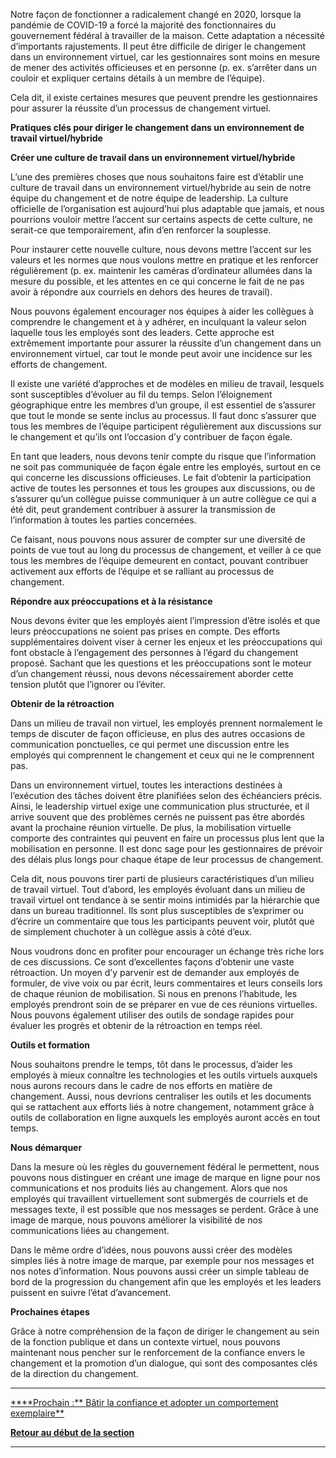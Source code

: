 Notre façon de fonctionner a radicalement changé en 2020, lorsque la pandémie de COVID-19 a forcé la majorité des fonctionnaires du gouvernement fédéral à travailler de la maison. Cette adaptation a nécessité d’importants rajustements. Il peut être difficile de diriger le changement dans un environnement virtuel, car les gestionnaires sont moins en mesure de mener des activités officieuses et en personne (p. ex. s’arrêter dans un couloir et expliquer certains détails à un membre de l’équipe).

Cela dit, il existe certaines mesures que peuvent prendre les gestionnaires pour assurer la réussite d’un processus de changement virtuel.

'''Pratiques clés pour diriger le changement dans un environnement de travail virtuel/hybride'''

'''Créer une culture de travail dans un environnement virtuel/hybride'''

L’une des premières choses que nous souhaitons faire est d’établir une culture de travail dans un environnement virtuel/hybride au sein de notre équipe du changement et de notre équipe de leadership. La culture officielle de l’organisation est aujourd’hui plus adaptable que jamais, et nous pourrions vouloir mettre l’accent sur certains aspects de cette culture, ne serait-ce que temporairement, afin d’en renforcer la souplesse.

Pour instaurer cette nouvelle culture, nous devons mettre l’accent sur les valeurs et les normes que nous voulons mettre en pratique et les renforcer régulièrement (p. ex. maintenir les caméras d’ordinateur allumées dans la mesure du possible, et les attentes en ce qui concerne le fait de ne pas avoir à répondre aux courriels en dehors des heures de travail).

Nous pouvons également encourager nos équipes à aider les collègues à comprendre le changement et à y adhérer, en inculquant la valeur selon laquelle tous les employés sont des leaders. Cette approche est extrêmement importante pour assurer la réussite d’un changement dans un environnement virtuel, car tout le monde peut avoir une incidence sur les efforts de changement.

Il existe une variété d’approches et de modèles en milieu de travail, lesquels sont susceptibles d’évoluer au fil du temps. Selon l’éloignement géographique entre les membres d’un groupe, il est essentiel de s’assurer que tout le monde se sente inclus au processus. Il faut donc s’assurer que tous les membres de l’équipe participent régulièrement aux discussions sur le changement et qu’ils ont l’occasion d’y contribuer de façon égale.

En tant que leaders, nous devons tenir compte du risque que l’information ne soit pas communiquée de façon égale entre les employés, surtout en ce qui concerne les discussions officieuses. Le fait d’obtenir la participation active de toutes les personnes et tous les groupes aux discussions, ou de s’assurer qu’un collègue puisse communiquer à un autre collègue ce qui a été dit, peut grandement contribuer à assurer la transmission de l’information à toutes les parties concernées.

Ce faisant, nous pouvons nous assurer de compter sur une diversité de points de vue tout au long du processus de changement, et veiller à ce que tous les membres de l’équipe demeurent en contact, pouvant contribuer activement aux efforts de l’équipe et se ralliant au processus de changement.

'''Répondre aux préoccupations et à la résistance'''

Nous devons éviter que les employés aient l’impression d’être isolés et que leurs préoccupations ne soient pas prises en compte. Des efforts supplémentaires doivent viser à cerner les enjeux et les préoccupations qui font obstacle à l’engagement des personnes à l’égard du changement proposé. Sachant que les questions et les préoccupations sont le moteur d’un changement réussi, nous devons nécessairement aborder cette tension plutôt que l’ignorer ou l’éviter.

'''Obtenir de la rétroaction'''

Dans un milieu de travail non virtuel, les employés prennent normalement le temps de discuter de façon officieuse, en plus des autres occasions de communication ponctuelles, ce qui permet une discussion entre les employés qui comprennent le changement et ceux qui ne le comprennent pas.

Dans un environnement virtuel, toutes les interactions destinées à l’exécution des tâches doivent être planifiées selon des échéanciers précis. Ainsi, le leadership virtuel exige une communication plus structurée, et il arrive souvent que des problèmes cernés ne puissent pas être abordés avant la prochaine réunion virtuelle. De plus, la mobilisation virtuelle comporte des contraintes qui peuvent en faire un processus plus lent que la mobilisation en personne. Il est donc sage pour les gestionnaires de prévoir des délais plus longs pour chaque étape de leur processus de changement.

Cela dit, nous pouvons tirer parti de plusieurs caractéristiques d’un milieu de travail virtuel. Tout d’abord, les employés évoluant dans un milieu de travail virtuel ont tendance à se sentir moins intimidés par la hiérarchie que dans un bureau traditionnel. Ils sont plus susceptibles de s’exprimer ou d’écrire un commentaire que tous les participants peuvent voir, plutôt que de simplement chuchoter à un collègue assis à côté d’eux.

Nous voudrons donc en profiter pour encourager un échange très riche lors de ces discussions. Ce sont d’excellentes façons d’obtenir une vaste rétroaction. Un moyen d’y parvenir est de demander aux employés de formuler, de vive voix ou par écrit, leurs commentaires et leurs conseils lors de chaque réunion de mobilisation. Si nous en prenons l’habitude, les employés prendront soin de se préparer en vue de ces réunions virtuelles. Nous pouvons également utiliser des outils de sondage rapides pour évaluer les progrès et obtenir de la rétroaction en temps réel.

'''Outils et formation'''

Nous souhaitons prendre le temps, tôt dans le processus, d’aider les employés à mieux connaître les technologies et les outils virtuels auxquels nous aurons recours dans le cadre de nos efforts en matière de changement. Aussi, nous devrions centraliser les outils et les documents qui se rattachent aux efforts liés à notre changement, notamment grâce à outils de collaboration en ligne auxquels les employés auront accès en tout temps.

'''Nous démarquer'''

Dans la mesure où les règles du gouvernement fédéral le permettent, nous pouvons nous distinguer en créant une image de marque en ligne pour nos communications et nos produits liés au changement. Alors que nos employés qui travaillent virtuellement sont submergés de courriels et de messages texte, il est possible que nos messages se perdent. Grâce à une image de marque, nous pouvons améliorer la visibilité de nos communications liées au changement.

Dans le même ordre d’idées, nous pouvons aussi créer des modèles simples liés à notre image de marque, par exemple pour nos messages et nos notes d’information. Nous pouvons aussi créer un simple tableau de bord de la progression du changement afin que les employés et les leaders puissent en suivre l’état d’avancement.

'''Prochaines étapes'''

Grâce à notre compréhension de la façon de diriger le changement au sein de la fonction publique et dans un contexte virtuel, nous pouvons maintenant nous pencher sur le renforcement de la confiance envers le changement et la promotion d’un dialogue, qui sont des composantes clés de la direction du changement.


-----

[https://articles.alpha.canada.ca/framework-for-leading-change/fr/batir-la-confiance-et-adopter-un-comportement-exemplaire/ ****Prochain :** Bâtir la confiance et adopter un comportement exemplaire**]

[https://articles.alpha.canada.ca/framework-for-leading-change/fr/naviguer-dans-le-monde-du-changement/ '''Retour au début de la section''']


-----
